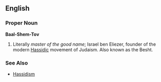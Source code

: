 ==English==

===Proper Noun===
'''Baal-Shem-Tov'''

# Literally ''master of the good name''; Israel ben Eliezer, founder of the modern [[Hassidic]] movement of Judaism.  Also known as the Besht.

===See Also===
*[[Hassidism]]
